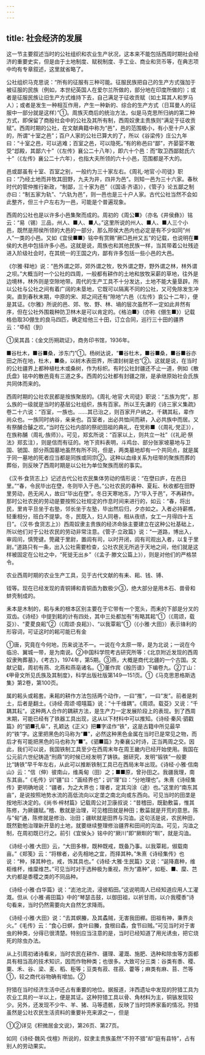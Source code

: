 ```yaml
---
---
---
```

title: 社会经济的发展
---



这一节主要叙述当时的公社组织和农业生产状况，这本来不能包括西周时期社会经济的重要史实，但是由于土地制度、赋税制度、手工业、商业和货币等，在典志项中均有专章叙述，这里就省略了。

公社组织马克思说：“所有的征服有三种可能。征服民族把自己的生产方式强加于被征服的民族（例如，本世纪英国人在爱尔兰所做的，部分地在印度所做的）；或者是征服民族让旧生产方式维持下去，自己满足于征收贡赋（如土耳其人和罗马人）；或者是发生一种相互作用，产生一种新的、综合的生产方式（日耳曼人的征服中一部分就是这样）”①。周族灭商后的统治方法，似是马克思所归纳的第二种方式，即保留了商殷社会中的公社及其所有制，西周奴隶主贵族则“满足于征收贡赋”。西周时期的公社，在文献典籍中称为“邑”，邑的范围极小，有小至十户人家的，所谓“十室之邑”；百户人家的公社已算大的了，所以《谷梁传》庄公九年曰：“十室之邑，可以逃难；百室之邑，可以隐死。”有的称邑曰“鄙”，齐晏婴不敢受“邶殿，其鄙六十”（《左传》襄公二十八年），即六十个邑：而“取卫西鄙懿氏六十”（《左传》襄公二十六年），也指大夫所领的六十小邑，范围都是不大的。

邑或鄙虽有十室、百室之别，一般约为三十家左右。《周礼·地官·小司徒》职曰：“乃经土地而井牧其田野，九夫为井，四井为邑”。则知一邑为三十六家。春秋时代的管仲推行新政，“制鄙，三十家为邑”（《国语·齐语》），《管子》论五鄙之制亦曰：“制五家为轨”、“六轨为邑”，则一邑也是三十户人家。古代公社当然不会如此整齐，但三十户左右为一邑，可能是个普遍现象。

西周的公社也是以许多小邑集聚而成的。周初的《周公■》（亦名《井侯彝》）铭云：“易（锡）三品，州人、■人、■人。”这里所说的州人、■人、■人三个小邑，既然是邢侯所领的大邑的一部分，那么邢侯大邑内也必定是有不少如同“州人”一类的小邑。又如《宜侯■■》铭中有赏赐“厥□邑卅又五”的记载，也说明在■侯的大邑中包括许多小邑。这就是说，周族也和其他民族一样，当其带着公社残迹进入阶级社会时，在其统一的王国之内，鄙有许多包括一些小邑的大邑。

《尔雅·释地》说：“邑外谓之郊，郊外谓之牧，牧外谓之野，野外谓之林，林外谓之坝。”大概当时一个公社的四周，一般都有耕作的土地和放牧采薪的草地，往外是边境林，林外则是空隙地带。周代的生产工具不十分发达，土地不能大量垦辟。所以公社与公社之间有着广阔的未垦地，它既可以隔离不同的公社，又可免除发生冲突。直到春秋末期，中原的宋、郑之间还有“隙地”六邑（《左传》哀公十二年），便是其证。《尔雅》所说的邑、郊、牧、野、林、堝的层次虽然不一定如此井然有序，但在公社外围栽种防卫林木是可以肯定的。《格泊■》（亦称《倗生■》）记载格伯取30倗生的良马四匹，确定给他三十田，订立合同，巡行三十田的疆界云：“氒糿（到）

①吴其昌：《金文历朔疏证》，商务印书馆，1936年。

■谷杜木，■谷■桑，涉东门”①。杨树达说，“■谷杜木，■谷■桑，■谷■谷亦田之所在地，杜木，■桑，以树木表田界，所谓封树是也”②。这就是说，在当时的公社疆界上都种植杜木或桑树，作为标帜。有时公社封疆还不止一道，例如《散氏盘》铭中的散邑竟有三道之多。西周的公社都有封疆之限，是承继原始社会氏族共同体而来的。

西周时期的公社农民都是按族聚居的。《周礼·地官·大司徒》职说：“五族为党”，那么族的一级就是当时的基层公社组织，族有百家。所以王先谦的《诗三家义集疏》卷二十六说：“百室，一族也。……其已治之，则百家开户纳之。千耦其耘，辈作尚众也。一族同时纳谷，亲亲也。百室者，出必共恤间而耕，入必共族中而居。又有祭酺合醵之欢。”当时在公社内部的祭祀田祖的典礼，在党称■（《周礼·党正》），在族称酺（周礼·族师》）。可见，郑玄所说：“百家以上，则共立一社”（《礼祀·祭法》郑玄注），则是信而有征的。地下资料表明，斗鸡台、部分张家坡墓地与卫国、虢国、部分燕国墓地虽然有所不同，但是，两类墓地却有一个共同点，就是属于同一墓地的死者应当都是同族或同宗②。这种以血缘关系为纽带的聚族而葬的葬俗，则反映了西周时期是以公社为单位聚族而居的事实。

《汉书·食货志上》记述古代公社农民集体劳动的情形说：“在壄曰庐，在邑日里。”“春，令民毕出在壄，冬则毕入于邑。”公社农民的春种、夏耘、秋收都在田野里劳动，邑无闲人，故曰“毕出在壄”。冬日天寒地冻，乃“毕入于邑”，不再耕作。那时公社农民的劳动是要按照公社规定的作息时间来进行的，如云：“春，将出民，里肯平旦坐于右塾，邻长坐于左塾，毕出然后归，夕亦如之。入者必持薪樵，轻重相分，班白不提挚。冬，民既入，妇人同巷，相从夜绩，女工一月得四十五日”。（汉书·食货志上》）西周奴隶主贵族的经济命脉主要建立在这种公社基础上，所以他们对于公社农民的劳动非常注意。《管子·立政篇》说：“一道路，博出入，审闾闬，慎筦键。筦藏于里尉，置闾有司，以时开闭，闾有司观出入者，以复于里尉。”道路只有一条，出入公社需要检查，公社农民无所逃于天地之间，他们就是这样被固定在公社之中，“死徙无出乡”（《孟子·滕文公篇上》），则是对他们的严格禁令。

农业西周时期的农业生产工具，见于古代文献的有耒、耜、钱、镈、

铚等。现在已经发现的青铜镈和青铜臿为数极少③，绝大部分是用木石、兽骨和蚌壳制成的。

耒本是木制的，耜与耒的根本区别主要在于它带有一个宽头，而耒的下部是分叉的双齿。《诗经》中提到耜的计有四处，其中三处都加有“有略其耜”①（《周颂，载芟》）、“畟畟良耜”②（《周颂·良耜》）、“以我覃耜”①（《小雅·大田》）表示锋利的形容词，可证这时的耜可能已有金

①唐，究竟在今何地，历来说法不一。一说在今太原一带，是为北说；一说在今临汾、翼城一带，是为南说。②中国科学院考古研究所等：《北京附近发现的西周奴隶殉葬墓》，《考古》，1974年，第5期。③燕，大概是商代北疆的一个古国。文献记载，周初有燕、北燕和燕亳诸名。①董作宾《殷历谱》下编卷九。②丁山：《甲骨文所见氏族及其制度》，科学出版社版第149—151页。①《马克思恩格斯选集》第2卷，第100页。

属的耜头或耜套。耒耜的耕作方法包括两个动作，一曰“推”，一曰“发”。前者是刺土，后者是翻土。《诗经·周颂·噫嘻篇》说：“十千维耦”。《周颂。载芟》又说：“千耦其耘”。这种两人合作的耦耕方法，是生产力一定发展阶段上的表现。到了西周末期，可能已经有了铁器工具出现，这从以下材料中可以推知。《诗经·秦风·驷戳篇》的“驷■孔阜”，孔颖达《正义》把■字迳作“铁”，这是古籍中所见最早的“铁”字。这里把黑色的马称为“■”，必然这种黑色金属在当时已是常见之物，而后才有可能把黑色的马也称为“■”。《驷■篇》为秦襄公时诗，正当两周之交。因此，我们可以说，我国铁制工具至少在西周末年在周王畿内已经开始使用。我国在公元前六世纪铸造“刑鼎”的时候已经发明了铸铁。据研究，发明“锻铁”一般要比“铸铁”早千年左右，从此可以推断铁制工具已在西局末年出现。《诗经·小雅·信南山》云：“信（伸）彼南山，维禹甸（田）之；■■原，曾孙田之。我疆我理，南东其亩。”《毛传》训“疆”曰：“画经界也”；训“理”曰：“分地理也”。朱熹《诗经集传》更明确地说：“疆者，为之大界也；理者，定其沟涂（途）也。”这里的“南东其亩”，是说按照地势水流的高低流向以定垄之南北向或东西向。可见当时的田垄是按地形决定的。《尚书·梓材篇》记载周公对卫康叔说：“昔稽田，既勤敷菑，惟其陈修，为厥疆赋。”稽、敷就是治理，可见稽田就是种田；敷菑就是开荒的意思。陈与”甸”通，陈修就是修治、治田；疆畎就是田界与沟洫。这句活是说，农民种田，既然勤勉治理新开垦的土地，就要继续整理修治疆界和田间的沟洫。可见，沟洫之制，在周初既已行之。前引《宜侯夨》铭中的“厥川”即“厥甽的“甽”，就是沟洫。

《诗经·小雅·大田》云，“大田多稼，既种既戒，既备乃事。以我覃耜，俶载南亩。”《郑笺》云：“将稼者，必先相地之宜，而择其种。”朱熹《诗经集传》也说：“种，择其种也，戒，饰其具也。”《诗经·大雅·生民篇》又说：“诞降嘉种，维柜维杯，维穈维芑。”可见当时对于选种极为重视，所为“嘉种”，如秬、■、穈、芑大约都是黍稷之类的不同品种。

《诗经·小雅·白华篇》说：“滮池北流，浸彼稻田。”这说明周人已经知道应用人工灌溉。但从《小雅·甫田篇》中的“琴瑟击鼓，以御田祖，以祈甘雨，以介我稷黍”诗句看来，当时仍然需要向大自然乞求降雨。

《诗经·小雅·大田》说：“去其螟螣，及其蟊贼，无害我田稺。田祖有神，秉界炎火。”《毛传》云：“食心日螟，食叶曰螣，食根曰蟊，食节曰贼。”可见当时对于害虫的种类，分得已很清楚。特别应当注意的是，当时已经知道了用光诱虫，把它烧死的除虫办法。

从上引周初诸诗看来，当时农民在耕作、疆理、灌溉、施肥、选种和除虫等方面都具有相当高的技术知识，因而作物种类；也很多。大致可分三类：谷类有黍、稷、粟、禾、谷、梁、麦、稻、秬等；豆类有菽、荏菽、藿等；麻类有麻、苜、苎等①，较之商代谷物确有增加。②

狩猎在当时经济生活中还占有重要的地位。据报道，沣西遗址中发现的狩猎工具为农业工具的一半以上，便是其证。这种狩猎工具以骨、角材料为主，铜镞发现较少。另外，还发现不少牛、羊、猪、马等遗骸，反映了当时饲养家畜的情况。狩猎虽然是公社农民生活资料的重要补充来源之一，但是

①②详见《积微居金文说》，第26页、第27页。

如同《诗经·魏风·伐檀》所说的，奴隶主贵族虽然“不狩不猎”却“庭有县特”，占有别人的劳动果实。